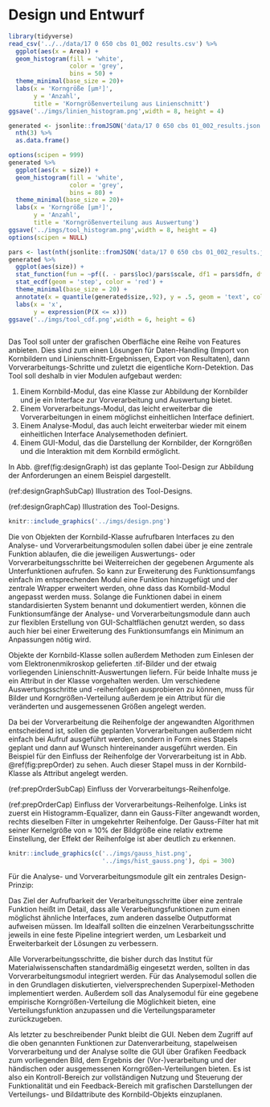 # Design und Entwurf

```r
library(tidyverse)
read_csv('../../data/17 0 650 cbs 01_002 results.csv') %>% 
  ggplot(aes(x = Area)) +
  geom_histogram(fill = 'white',
                 color = 'grey',
                 bins = 50) +
  theme_minimal(base_size = 20)+
  labs(x = 'Korngröße [µm²]',
       y = 'Anzahl',
       title = 'Korngrößenverteilung aus Linienschnitt')
ggsave('../imgs/linien_histogram.png',width = 8, height = 4)

generated <- jsonlite::fromJSON('data/17 0 650 cbs 01_002_results.json') %>% 
  nth(3) %>% 
  as.data.frame()

options(scipen = 999)
generated %>% 
  ggplot(aes(x = size)) +
  geom_histogram(fill = 'white',
                 color = 'grey',
                 bins = 80) +
  theme_minimal(base_size = 20)+
  labs(x = 'Korngröße [µm²]',
       y = 'Anzahl',
       title = 'Korngrößenverteilung aus Auswertung')
ggsave('../imgs/tool_histogram.png',width = 8, height = 4)
options(scipen = NULL)

pars <- last(nth(jsonlite::fromJSON('data/17 0 650 cbs 01_002_results.json'),2))
generated %>%
  ggplot(aes(size)) + 
  stat_function(fun = ~pf((. - pars$loc)/pars$scale, df1 = pars$dfn, df2=pars$dfd), color = 'blue') +
  stat_ecdf(geom = 'step', color = 'red') +
  theme_minimal(base_size = 20) +
  annotate(x = quantile(generated$size,.92), y = .5, geom = 'text', color = 'blue', label = glue::glue('F({round(pars$dfn,2)}, {round(pars$dfd,2)})')) +
  labs(x = 'x',
       y = expression(P(X <= x)))
ggsave('../imgs/tool_cdf.png',width = 6, height = 6)



```


Das Tool soll unter der grafischen Oberfläche eine Reihe von Features anbieten. Dies sind zum einen Lösungen für Daten-Handling (Import von Kornbildern und Linienschnitt-Ergebnissen, Export von Resultaten), dann Vorverarbeitungs-Schritte und zuletzt die eigentliche Korn-Detektion. Das Tool soll deshalb in vier Modulen aufgebaut werden:

1. Einem Kornbild-Modul, das eine Klasse zur Abbildung der Kornbilder und je ein Interface zur Vorverarbeitung und Auswertung bietet.
2. Einem Vorverarbeitungs-Modul, das leicht erweiterbar die Vorverarbeitungen in einem möglichst einheitlichen Interface definiert.
3. Einem Analyse-Modul, das auch leicht erweiterbar wieder mit einem einheitlichen Interface Analysemethoden definiert.
4. Einem GUI-Modul, das die Darstellung der Kornbilder, der Korngrößen und die Interaktion mit dem Kornbild ermöglicht.

In Abb. \@ref(fig:designGraph) ist das geplante Tool-Design zur Abbildung der Anforderungen an einem Beispiel dargestellt.

(ref:designGraphSubCap) Illustration des Tool-Designs.

(ref:designGraphCap) Illustration des Tool-Designs. 

```r
knitr::include_graphics('../imgs/design.png')
```

Die von Objekten der Kornbild-Klasse aufrufbaren Interfaces zu den Analyse- und Vorverarbeitungsmodulen sollen dabei über je eine zentrale Funktion ablaufen, die die jeweiligen Auswertungs- oder Vorverarbeitungsschritte bei Weiterreichen der gegebenen Argumente als Unterfunktionen aufrufen. So kann zur Erweiterung des Funktionsumfangs einfach im entsprechenden Modul eine Funktion hinzugefügt und der zentrale Wrapper erweitert werden, ohne dass das Kornbild-Modul angepasst werden muss. Solange die Funktionen dabei in einem standardisierten System benannt und dokumentiert werden, können die Funktionsumfänge der Analyse- und Vorverarbeitungsmodule dann auch zur flexiblen Erstellung von GUI-Schaltflächen genutzt werden, so dass auch hier bei einer Erweiterung des Funktionsumfangs ein Minimum an Anpassungen nötig wird.

Objekte der Kornbild-Klasse sollen außerdem Methoden zum Einlesen der vom Elektronenmikroskop gelieferten .tif-Bilder und der etwaig vorliegenden Linienschnitt-Auswertungen liefern. Für beide Inhalte muss je ein Attribut in der Klasse vorgehalten werden. Um verschiedene Auswertungsschritte und -reihenfolgen ausprobieren zu können, muss für Bilder und Korngrößen-Verteilung außerdem je ein Attribut für die veränderten und ausgemessenen Größen angelegt werden.

Da bei der Vorverarbeitung die Reihenfolge der angewandten Algorithmen entscheidend ist, sollen die geplanten Vorverarbeitungen außerdem nicht einfach bei Aufruf ausgeführt werden, sondern in Form eines Stapels geplant und dann auf Wunsch hintereinander ausgeführt werden. Ein Beispiel für den Einfluss der Reihenfolge der Vorverarbeitung ist in Abb. \@ref(fig:prepOrder) zu sehen. Auch dieser Stapel muss in der Kornbild-Klasse als Attribut angelegt werden. 

(ref:prepOrderSubCap) Einfluss der Vorverarbeitungs-Reihenfolge.

(ref:prepOrderCap) Einfluss der Vorverarbeitungs-Reihenfolge. Links ist zuerst ein Histogramm-Equalizer, dann ein Gauss-Filter angewandt worden, rechts dieselben Filter in umgekehrter Reihenfolge. Der Gauss-Filter hat mit seiner Kernelgröße von $\approx$ 10% der Bildgröße eine relativ extreme Einstellung, der Effekt der Reihenfolge ist aber deutlich zu erkennen.

```r
knitr::include_graphics(c('../imgs/gauss_hist.png', 
                          '../imgs/hist_gauss.png'), dpi = 300) 
``` 

Für die Analyse- und Vorverarbeitungsmodule gilt ein zentrales Design-Prinzip:

Das Ziel der Aufrufbarkeit der Verarbeitungsschritte über eine zentrale Funktion heißt im Detail, dass alle Verarbeitungsfunktionen zum einen möglichst ähnliche Interfaces, zum anderen dasselbe Outputformat aufweisen müssen. Im Idealfall sollten die einzelnen Verarbeitungsschritte jeweils in eine feste Pipeline integriert werden, um Lesbarkeit und Erweiterbarkeit der Lösungen zu verbessern.

Alle Vorverarbeitungsschritte, die bisher durch das Institut für Materialwissenschaften standardmäßig eingesetzt werden, sollten in das Vorverarbeitungsmodul integriert werden. Für das Analysemodul sollen die in den Grundlagen diskutierten, vielversprechenden Superpixel-Methoden implementiert werden. Außerdem soll das Analysemodul für eine gegebene empirische Korngrößen-Verteilung die Möglichkeit bieten, eine Verteilungsfunktion anzupassen und die Verteilungsparameter zurückzugeben.

Als letzter zu beschreibender Punkt bleibt die GUI. Neben dem Zugriff auf die oben genannten Funktionen zur Datenverarbeitung, stapelweisen Vorverarbeitung und der Analyse sollte die GUI über Grafiken Feedback zum vorliegenden Bild, dem Ergebnis der (Vor-)verarbeitung und der händischen oder ausgemessenen Korngrößen-Verteilungen bieten. Es ist also ein Kontroll-Bereich zur vollständigen Nutzung und Steuerung der Funktionalität und ein Feedback-Bereich mit grafischen Darstellungen der Verteilungs- und Bildattribute des Kornbild-Objekts einzuplanen.